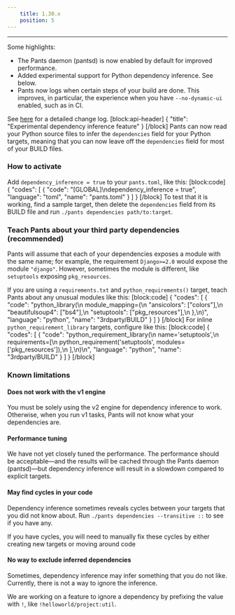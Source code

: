 ```yaml
---
    title: 1.30.x
    position: 5
---
```




---

Some highlights:

- The Pants daemon (pantsd) is now enabled by default for improved performance.
- Added experimental support for Python dependency inference. See below.
- Pants now logs when certain steps of your build are done. This improves, in particular, the experience when you have `--no-dynamic-ui` enabled, such as in CI.

See [here](https://github.com/pantsbuild/pants/blob/master/src/python/pants/notes/1.30.x.rst) for a detailed change log.
[block:api-header]
{
  "title": "Experimental dependency inference feature"
}
[/block]
Pants can now read your Python source files to infer the `dependencies` field for your Python targets, meaning that you can now leave off the `dependencies` field for most of your BUILD files.

### How to activate
Add `dependency_inference = true` to your `pants.toml`, like this:
[block:code]
{
  "codes": [
    {
      "code": "[GLOBAL]\ndependency_inference = true",
      "language": "toml",
      "name": "pants.toml"
    }
  ]
}
[/block]
To test that it is working, find a sample target, then delete the `dependencies` field from its BUILD file and run `./pants dependencies path/to:target`.

### Teach Pants about your third party dependencies (recommended)
Pants will assume that each of your dependencies exposes a module with the same name; for example, the requirement `Django>=2.0` would expose the module `"django"`. However, sometimes the module is different, like `setuptools` exposing `pkg_resources`.

If you are using a `requirements.txt` and `python_requirements()` target, teach Pants about any unusual modules like this:
[block:code]
{
  "codes": [
    {
      "code": "python_library(\n  module_mapping={\n    \"ansicolors\": [\"colors\"],\n    \"beautifulsoup4\": [\"bs4\"],\n    \"setuptools\": [\"pkg_resources\"],\n  },\n)",
      "language": "python",
      "name": "3rdparty/BUILD"
    }
  ]
}
[/block]
For inline `python_requirement_library` targets, configure like this:
[block:code]
{
  "codes": [
    {
      "code": "python_requirement_library(\n  name='setuptools',\n  requirements=[\n    python_requirement('setuptools', modules=['pkg_resources']),\n  ],\n)\n",
      "language": "python",
      "name": "3rdparty/BUILD"
    }
  ]
}
[/block]
### Known limitations
#### Does not work with the v1 engine
You must be solely using the v2 engine for dependency inference to work. Otherwise, when you run v1 tasks, Pants will not know what your dependencies are.

#### Performance tuning

We have not yet closely tuned the performance. The performance should be acceptable—and the results will be cached through the Pants daemon (pantsd)—but dependency inference will result in a slowdown compared to explicit targets.  

#### May find cycles in your code

Dependency inference sometimes reveals cycles between your targets that you did not know about. Run `./pants dependencies --transitive ::` to see if you have any.

If you have cycles, you will need to manually fix these cycles by either creating new targets or moving around code

#### No way to exclude inferred dependencies
Sometimes, dependency inference may infer something that you do not like. Currently, there is not a way to ignore the inference.

We are working on a feature to ignore a dependency by prefixing the value with `!`, like `!helloworld/project:util`.